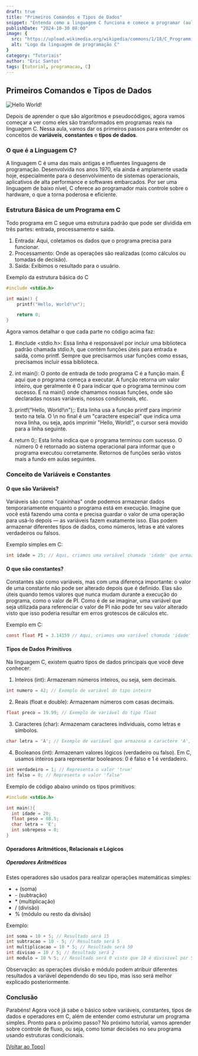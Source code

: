 ---
draft: true
title: "Primeiros Comandos e Tipos de Dados"
snippet: "Entenda como a linguagem C funciona e comece a programar (aula 02)"
publishDate: "2024-10-30 08:00"
image: {
  src: "https://upload.wikimedia.org/wikipedia/commons/1/18/C_Programming_Language.svg",
  alt: "Logo da linguagem de programação C"
}
category: "Tutoriais"
author: "Eric Santos"
tags: [tutorial, programacao, C]
---

## <a name=""></a>Primeiros Comandos e Tipos de Dados
![Hello World!](https://i0.wp.com/www.agilenative.com/wp-content/uploads/2017/01/001-Agile-Hello-World.png?resize=1024%2C634&ssl=1)

Depois de aprender o que são algoritmos e pseudocódigos, agora vamos começar a ver como eles são transformados em programas reais na linguagem C. Nessa aula, vamos dar os primeiros passos para entender os conceitos de **variáveis**, **constantes** e **tipos de dados**.

### O que é a Linguagem C?

A linguagem C é uma das mais antigas e influentes linguagens de programação. Desenvolvida nos anos 1970, ela ainda é amplamente usada hoje, especialmente para o desenvolvimento de sistemas operacionais, aplicativos de alta performance e softwares embarcados. Por ser uma linguagem de baixo nível, C oferece ao programador mais controle sobre o hardware, o que a torna poderosa e eficiente.

### Estrutura Básica de um Programa em C

Todo programa em C segue uma estrutura padrão que pode ser dividida em três partes: entrada, processamento e saída.

1. Entrada: Aqui, coletamos os dados que o programa precisa para funcionar.
2. Processamento: Onde as operações são realizadas (como cálculos ou tomadas de decisão).
3. Saída: Exibimos o resultado para o usuário.

Exemplo da estrutura básica do C

```c
#include <stdio.h>

int main() {
    printf("Hello, World!\n");

    return 0;
}
```

Agora vamos detalhar o que cada parte no código acima faz:

1. #include <stdio.h>: Essa linha é responsável por incluir uma biblioteca padrão chamada stdio.h, que contém funções úteis para entrada e saída, como printf. Sempre que precisarmos usar funções como essas, precisamos incluir essa biblioteca.

2. int main(): O ponto de entrada de todo programa C é a função main. É aqui que o programa começa a executar. A função retorna um valor inteiro, que geralmente é 0 para indicar que o programa terminou com sucesso. É na main() onde chamamos nossas funções, onde são declaradas nossas variáveis, nossos condicionais, etc.

3. printf("Hello, World!\n");: Esta linha usa a função printf para imprimir texto na tela. O \n no final é um "caractere especial" que indica uma nova linha, ou seja, após imprimir "Hello, World!", o cursor será movido para a linha seguinte.

4. return 0;: Esta linha indica que o programa terminou com sucesso. O número 0 é retornado ao sistema operacional para informar que o programa executou corretamente. Retornos de funções serão vistos mais a fundo em aulas seguintes.


### Conceito de Variáveis e Constantes

#### O que são Variáveis?

Variáveis são como "caixinhas" onde podemos armazenar dados temporariamente enquanto o programa está em execução. Imagine que você está fazendo uma conta e precisa guardar o valor de uma operação para usá-lo depois — as variáveis fazem exatamente isso. Elas podem armazenar diferentes tipos de dados, como números, letras e até valores verdadeiros ou falsos.

Exemplo simples em C:

```c
int idade = 25; // Aqui, criamos uma variável chamada 'idade' que armazena o valor 25
```

#### O que são constantes?

Constantes são como variáveis, mas com uma diferença importante: o valor de uma constante não pode ser alterado depois que é definido. Elas são úteis quando temos valores que nunca mudam durante a execução do programa, como o valor de PI. Como é de se imaginar, uma variável que seja utilizada para referenciar o valor de PI não pode ter seu valor alterado visto que isso poderia resultar em erros grotescos de cálculos etc.

Exemplo em C:
```c
const float PI = 3.14159 // Aqui, criamos uma variável chamada 'idade' que armazena o valor 25, note o termo const antecedendo a declaração
```

#### Tipos de Dados Primitivos

Na linguagem C, existem quatro tipos de dados principais que você deve conhecer:

1. Inteiros (int): Armazenam números inteiros, ou seja, sem decimais.

```c
int numero = 42; // Exemplo de variável do tipo inteiro
```

2. Reais (float e double): Armazenam números com casas decimais.

```c
float preco = 19.99; // Exemplo de variável do tipo float
```

3. Caracteres (char): Armazenam caracteres individuais, como letras e símbolos.

```c
char letra = 'A'; // Exemplo de variável que armazena o caractere 'A', perceba que como a variável é do tipo textual ela possui sua atribuição entre ''
```

4. Booleanos (int): Armazenam valores lógicos (verdadeiro ou falso). Em C, usamos inteiros para representar booleanos: 0 é falso e 1 é verdadeiro.

```c
int verdadeiro = 1; // Representa o valor 'true'
int falso = 0; // Representa o valor 'false'
```

Exemplo de código abaixo unindo os tipos primitivos:

```c
#include <stdio.h>

int main(){
  int idade = 20;
  float peso = 88.5;
  char letra = 'E';
  int sobrepeso = 0;
}

```

#### Operadores Aritméticos, Relacionais e Lógicos

##### Operadores Aritméticos

Estes operadores são usados para realizar operações matemáticas simples:

- \+ (soma)
- \- (subtração)
- \* (multiplicação)
- / (divisão)
- % (módulo ou resto da divisão)

Exemplo:

```c
int soma = 10 + 5; // Resultado será 15
int subtracao = 10 - 5; // Resultado será 5
int multiplicacao = 10 * 5; // Resultado será 50
int divisao = 10 / 5; // Resultado será 2
int modulo = 10 % 5; // Resultado será 0 visto que 10 é divisivel por 5 e possui resto 0
```

Observação: as operações divisão e módulo podem atribuir diferentes resultados a variável dependendo do seu tipo, mas isso será melhor explicado posteriormente.

### Conclusão

Parabéns! Agora você já sabe o básico sobre variáveis, constantes, tipos de dados e operadores em C, além de entender como estruturar um programa simples. Pronto para o próximo passo? No próximo tutorial, vamos aprender sobre controle de fluxo, ou seja, como tomar decisões no seu programa usando estruturas condicionais.

[[Voltar ao Topo]](#top)
